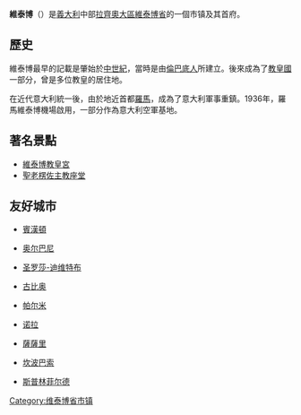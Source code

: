 {{Infobox Italian comune 
| name              = 維泰博
| official_name     = 
| native_name       = Viterbo
| image_skyline     = Palazzo dei Papi Viterbo.jpg
| image_caption     = 广场
| image_shield      = Viterbo-Stemma.png
| shield_size       = 65px
| latd  = 42 |latm  = 25 |lats  =  |latNS  = N
| longd = 12 |longm = 06 |longs =   |longEW = E
| region            = [[拉齐奥大区|拉齐奥大区]]
| province          = [[維泰博省|維泰博省]] 
| elevation_m       = 326
| area_total_km2    = 406.28
| population_as_of  =
| population_total  = 60,537
| population_density_km2 = 149
| timezone          = [[欧洲中部时间|CET]]、[[UTC|UTC]]+1 
| telephone         = 0761
| postalcode        = 01100
| gentilic          = 
| website           = {{URL|https://www.comune.viterbo.it/}}
}}
'''維泰博'''（{{lang-it| Viterbo}}）是[[義大利|義大利]]中部[[拉齊奧大區|拉齊奧大區]][[維泰博省|維泰博省]]的一個市镇及其首府。

==歷史==
維泰博最早的記載是肇始於[[中世紀|中世紀]]，當時是由[[倫巴底人|倫巴底人]]所建立。後來成為了[[教皇國|教皇國]]一部分，曾是多位教皇的居住地。

在近代意大利統一後，由於地近首都[[羅馬|羅馬]]，成為了意大利軍事重鎮。1936年，羅馬維泰博機場啟用，一部分作為意大利空軍基地。

==著名景點==
*[[維泰博教皇宮|維泰博教皇宮]]
*[[聖老楞佐主教座堂_(維泰博)|聖老楞佐主教座堂]]

==友好城市==
* {{USA}}[[賓漢頓|賓漢頓]]
* {{USA}}[[奥尔巴尼|奥尔巴尼]]
* {{BRA}}[[圣罗莎-迪维特布|圣罗莎-迪维特布]]
* {{ITA}}[[古比奥|古比奥]]
* {{ITA}}[[帕尔米|帕尔米]]
* {{ITA}}[[诺拉|诺拉]]
* {{ITA}}[[薩薩里|薩薩里]]
* {{ITA}}[[坎波巴索|坎波巴索]]
* {{USA}}[[斯普林菲尔德|斯普林菲尔德]]

{{維泰博省市鎮}}
{{Authority control}}

{{DEFAULTSORT:Viterbo}}
[[Category:维泰博省市镇|Category:维泰博省市镇]]